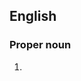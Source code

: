 {{also|cept|'cept}}
==English==

===Proper noun===
{{en-proper noun}}

# {{initialism of|{{w|Conference of European Posts and Telegraphs}}|lang=en}}
